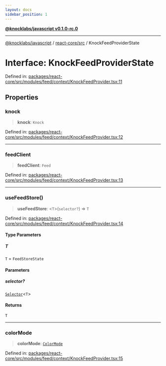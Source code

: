 ```yaml
---
layout: docs
sidebar_position: 1
---
```


[**@knocklabs/javascript v0.1.0-rc.0**](../../../index.mdx)

***

[@knocklabs/javascript](../../../modules.mdx) / [react-core/src](../index.mdx) / KnockFeedProviderState

# Interface: KnockFeedProviderState

Defined in: [packages/react-core/src/modules/feed/context/KnockFeedProvider.tsx:11](https://github.com/knocklabs/javascript/blob/main/packages/react-core/src/modules/feed/context/KnockFeedProvider.tsx#L11)

## Properties

### knock

> **knock**: `Knock`

Defined in: [packages/react-core/src/modules/feed/context/KnockFeedProvider.tsx:12](https://github.com/knocklabs/javascript/blob/main/packages/react-core/src/modules/feed/context/KnockFeedProvider.tsx#L12)

***

### feedClient

> **feedClient**: `Feed`

Defined in: [packages/react-core/src/modules/feed/context/KnockFeedProvider.tsx:13](https://github.com/knocklabs/javascript/blob/main/packages/react-core/src/modules/feed/context/KnockFeedProvider.tsx#L13)

***

### useFeedStore()

> **useFeedStore**: \<`T`\>(`selector?`) => `T`

Defined in: [packages/react-core/src/modules/feed/context/KnockFeedProvider.tsx:14](https://github.com/knocklabs/javascript/blob/main/packages/react-core/src/modules/feed/context/KnockFeedProvider.tsx#L14)

#### Type Parameters

##### T

`T` = `FeedStoreState`

#### Parameters

##### selector?

[`Selector`](../type-aliases/Selector.mdx)\<`T`\>

#### Returns

`T`

***

### colorMode

> **colorMode**: [`ColorMode`](../type-aliases/ColorMode.mdx)

Defined in: [packages/react-core/src/modules/feed/context/KnockFeedProvider.tsx:15](https://github.com/knocklabs/javascript/blob/main/packages/react-core/src/modules/feed/context/KnockFeedProvider.tsx#L15)
